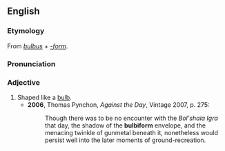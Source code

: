==English==
===Etymology===
From {{L.}} ''[[bulbus]]'' + ''[[-form]]''.

===Pronunciation===
{{IPA|/ˈbʌlbɪfɔːm/}}

===Adjective===
{{en-adj}}

# Shaped like a [[bulb]].
#*'''2006''', Thomas Pynchon, ''Against the Day'', Vintage 2007, p. 275:
#*:Though there was to be no encounter with the ''Bol'shaia Igra'' that day, the shadow of the '''bulbiform''' envelope, and the menacing twinkle of gunmetal beneath it, nonetheless would persist well into the later moments of ground-recreation.